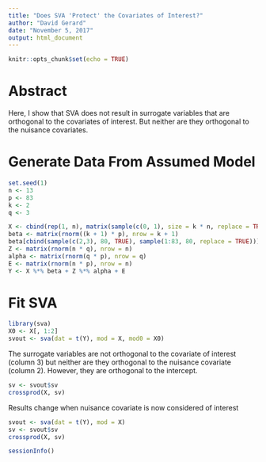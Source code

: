 ---
title: "Does SVA 'Protect' the Covariates of Interest?"
author: "David Gerard"
date: "November 5, 2017"
output: html_document
---

```{r setup, include=FALSE}
knitr::opts_chunk$set(echo = TRUE)
```

# Abstract

Here, I show that SVA does not result in surrogate variables that are orthogonal to the covariates of interest. But neither are they orthogonal to the nuisance covariates.

# Generate Data From Assumed Model

```{r}
set.seed(1)
n <- 13
p <- 83
k <- 2
q <- 3

X <- cbind(rep(1, n), matrix(sample(c(0, 1), size = k * n, replace = TRUE), ncol = k))
beta <- matrix(rnorm((k + 1) * p), nrow = k + 1)
beta[cbind(sample(c(2,3), 80, TRUE), sample(1:83, 80, replace = TRUE))] <- 0
Z <- matrix(rnorm(n * q), nrow = n)
alpha <- matrix(rnorm(q * p), nrow = q)
E <- matrix(rnorm(n * p), nrow = n)
Y <- X %*% beta + Z %*% alpha + E
```

# Fit SVA

```{r}
library(sva)
X0 <- X[, 1:2]
svout <- sva(dat = t(Y), mod = X, mod0 = X0)
```

The surrogate variables are not orthogonal to the covariate of interest (column 3) but neither are they orthogonal to the nuisance covariate (column 2). However, they are orthogonal to the intercept.

```{r}
sv <- svout$sv
crossprod(X, sv)
```

Results change when nuisance covariate is now considered of interest
```{r}
svout <- sva(dat = t(Y), mod = X)
sv <- svout$sv
crossprod(X, sv)
```



```{r}
sessionInfo()
```

